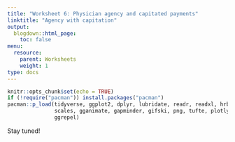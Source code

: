 ```yaml
---
title: "Worksheet 6: Physician agency and capitated payments"
linktitle: "Agency with capitation"
output:
  blogdown::html_page:
    toc: false
menu:
  resource:
    parent: Worksheets
    weight: 1
type: docs
---
```


```r
knitr::opts_chunk$set(echo = TRUE)
if (!require("pacman")) install.packages("pacman")
pacman::p_load(tidyverse, ggplot2, dplyr, lubridate, readr, readxl, hrbrthemes,
               scales, gganimate, gapminder, gifski, png, tufte, plotly, OECD,
               ggrepel)

```

Stay tuned!